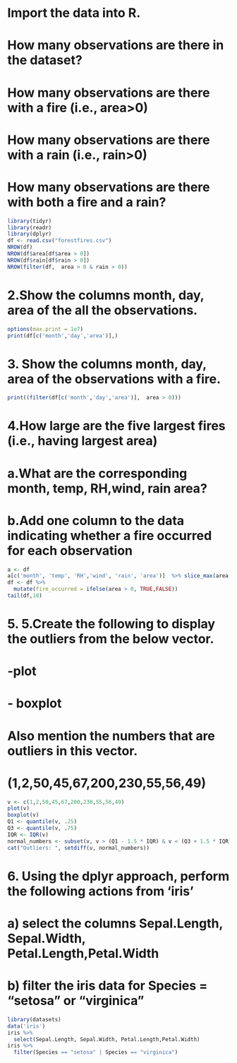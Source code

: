 # Import the data into R.
# How many observations are there in the dataset?
# How many observations are there with a fire (i.e., area>0)
# How many observations are there with a rain (i.e., rain>0)
# How many observations are there with both a fire and a rain?

```{r}
library(tidyr)
library(readr)
library(dplyr)
df <- read.csv("forestfires.csv")
NROW(df)
NROW(df$area[df$area > 0])
NROW(df$rain[df$rain > 0])
NROW(filter(df,  area > 0 & rain > 0))
```

#  2.Show the columns month, day, area of the all the observations.

```{r}
options(max.print = 1e7)
print(df[c('month','day','area')],)
```
# 3. Show the columns month, day, area of the observations with a fire.

```{r}
print((filter(df[c('month','day','area')],  area > 0)))
```
 

# 4.How large are the five largest fires (i.e., having largest area)

#      a.What are the corresponding month, temp, RH,wind, rain area?

#      b.Add one column to the data indicating whether a fire occurred for each   observation 

```{r}
a <- df
a[c('month', 'temp', 'RH','wind', 'rain', 'area')]  %>% slice_max(area, n = 5)
df <- df %>%
  mutate(fire_occurred = ifelse(area > 0, TRUE,FALSE))
tail(df,10)
```
 

# 5.  5.Create the following to display the outliers from the below vector.

#    -plot 

#   - boxplot

# Also mention the numbers that are outliers in this vector.

#  (1,2,50,45,67,200,230,55,56,49)

```{r}
v <- c(1,2,50,45,67,200,230,55,56,49)
plot(v)
boxplot(v)
Q1 <- quantile(v, .25)
Q3 <- quantile(v, .75)
IQR <- IQR(v)
normal_numbers <- subset(v, v > (Q1 - 1.5 * IQR) & v < (Q3 + 1.5 * IQR))
cat("Outliers: ", setdiff(v, normal_numbers))
```
# 6. Using the dplyr approach, perform the following actions from 'iris'

#  a) select the columns  Sepal.Length, Sepal.Width, Petal.Length,Petal.Width

# b) filter the iris data for Species = "setosa" or "virginica"

```{r}
library(datasets)
data('iris')
iris %>%
  select(Sepal.Length, Sepal.Width, Petal.Length,Petal.Width)
iris %>%
  filter(Species == "setosa" | Species == "virginica")
```
 
 